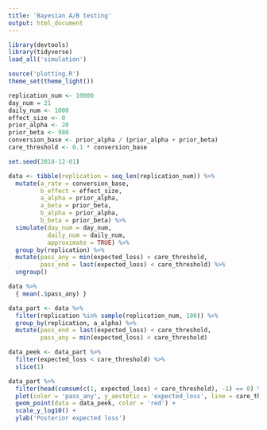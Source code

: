 ```yaml
---
title: 'Bayesian A/B testing'
output: html_document
---
```


```r
library(devtools)
library(tidyverse)
load_all('simulation')

source('plotting.R')
theme_set(theme_light())
```

```r
replication_num <- 10000
day_num = 21
daily_num <- 1000
effect_size <- 0
prior_alpha <- 20
prior_beta <- 980
conversion_base <- prior_alpha / (prior_alpha + prior_beta)
care_threshold <- 0.1 * conversion_base
```

```r
set.seed(2018-12-01)

data <- tibble(replication = seq_len(replication_num)) %>%
  mutate(a_rate = conversion_base,
         b_effect = effect_size,
         a_alpha = prior_alpha,
         a_beta = prior_beta,
         b_alpha = prior_alpha,
         b_beta = prior_beta) %>%
  simulate(day_num = day_num,
           daily_num = daily_num,
           approximate = TRUE) %>%
  group_by(replication) %>%
  mutate(pass_any = min(expected_loss) < care_threshold,
         pass_end = last(expected_loss) < care_threshold) %>%
  ungroup()

data %>%
  { mean(.$pass_any) }
```

```r
data_part <- data %>%
  filter(replication %in% sample(replication_num, 100)) %>%
  group_by(replication, a_alpha) %>%
  mutate(pass_end = last(expected_loss) < care_threshold,
         pass_any = min(expected_loss) < care_threshold)

data_peek <- data_part %>%
  filter(expected_loss < care_threshold) %>%
  slice(1)

data_part %>%
  filter(head(cumsum(c(1, expected_loss) < care_threshold), -1) == 0) %>%
  plot(color = 'pass_any', y_aestetic = 'expected_loss', line = care_threshold) +
  geom_point(data = data_peek, color = 'red') +
  scale_y_log10() +
  ylab('Posterior expected loss')
```
